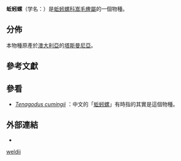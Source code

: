 {{Speciesbox
 | taxon = Tenagodus weldii  
 | authority = (Tenison-Woods, 1876) 
 | synonyms_ref = {{r|WoRMS_595437}}
 | synonyms = 
* ''Pyxipoma weldii'' {{small|(Tenison Woods, 1876)}}
}}

'''蚯蚓螺'''（学名：''{{lang|la|Tenagodus weldii}}''）是[[蚯蚓螺科|蚯蚓螺科]][[嵩毛蟶屬|嵩毛蟶屬]]的一個物種{{r|WoRMS_595437|Tenison-Woods 1876 |page2=144}}。

==分佈==
本物種原產於[[澳大利亞|澳大利亞]]的[[塔斯曼尼亞|塔斯曼尼亞]]{{r|WoRMS_595437|Tenison-Woods 1876|page2=144}}。

==參考文獻==
{{reflist|refs=
<ref name="Tenison-Woods 1876">{{cite journal
 |last1=Tenison-Woods |first1=J.E. |year=1876
 |title=Descriptions of new Tasmanian shells
 |journal=''Royal Society of Tasmania, Papers and Proceedings''
 |volume=for 1875 |pages=134–162 |language=en }}</ref>
<ref name="WoRMS_595437">{{WoRMS |id=595437
 |title=''Tenagodus weldii'' (Tenison-Woods, 1876) 
 |last1=Bieler   |first1=Rüdiger
 |last2=Bouchet  |first2=Philippe
 |last3=ten Hove |first3=Harry
 |date=2013-09-27 |access-date=2018-07-18 }}</ref>
}}

==參看==
* ''[[Tenagodus_cumingii|Tenagodus cumingii]]'' {{small|Mörch, 1861 }}：中文的「[[蚯蚓螺|蚯蚓螺]]」有時指的其實是這個物種。

==外部連結==
{{commonscat|Tenagodus weldii}}
* {{Wikispecies-inline|Tenagodus weldii}}
{{Taxonbar}}
[[Category:嵩毛蟶屬|weldii]]
{{Mollusc-stub}}